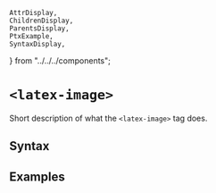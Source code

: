     AttrDisplay,
    ChildrenDisplay,
    ParentsDisplay,
    PtxExample,
    SyntaxDisplay,
} from "../../../components";

# `<latex-image>`

Short description of what the `<latex-image>` tag does.

## Syntax

<SyntaxDisplay name="latex-image" />

## Examples

    